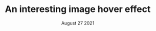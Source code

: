 ---
title: An interesting image hover effect
published: false
listed: false
date: "August 27 2021"
description: The tech used in my blog
tags: gsoc, open-source
---